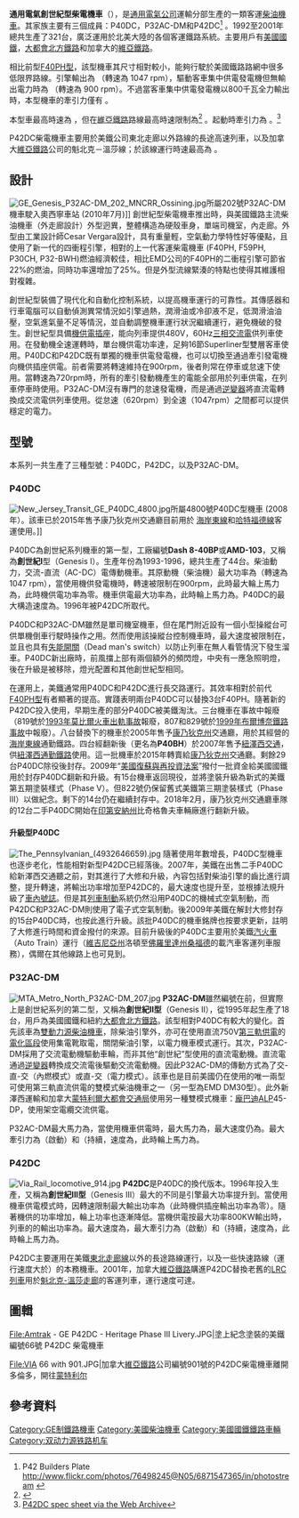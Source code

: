 {{Infobox locomotive
| name = 通用電氣創世紀型柴電機車
| powertype        = [[柴油機車|柴油機車]]<br><small>(P40DC和P42DC)<br></small>雙模式柴油機車<br><small>(P32AC-DM)
| image            = The_Sunday_Morning_Cardinal.jpg
| alt              = GE Genesis
| caption          = 150號P42DC機車牽引[[紅雀號列車|紅雀號列車]] (2006年)
| builder          = [[通用電氣|通用電氣運輸分部]]
| ordernumber      =
| serialnumber     =
| buildmodel       = P40DC, P32AC-DM, P42DC
| builddate        = 1993–2001
| totalproduction  = 321
| rebuilder        =
| rebuilddate      =
| numberrebuilt    = 19
| aarwheels        = B-B
| uicclass         = Bo′Bo′
| gauge            = {{track gauge|ussg|allk=on}}
| trucks           = [[Krupp|Krupp]]-[[Maschinenbau_Kiel|MaK]] high-speed [[Truck_bolster|bolsterless]]
| bogies           =
| wheeldiameter    = {{convert|40|in|mm|0|abbr=on}}
| minimumcurve     = {{convert|251|ft|m|0|abbr=on}} radius/ 22.85° (單機) <br> {{convert|318|ft|m|0|abbr=on}} radius/ 18.2° (重聯)
| wheelbase        = {{convert|43|ft|2+1/2|in|2|abbr=on}}
| length           = {{convert|69|ft|0|in|abbr=on}}
| width            = {{convert|10|ft|0|in|abbr=on}}
| height           = {{convert|14|ft|4|in|abbr=on}}
| axleload         = 最大{{convert|72000|lb|kg|0|abbr=on}}
| weightondrivers  = 100%
| locoweight       = '''P40DC, P42DC:''' {{convert|268240|lb|kg|0|abbr=in}}<br>'''P32AC-DM:''' {{convert|274400|lb|kg|0|abbr=in}}
| fueltype         = [[柴油|柴油]]
| fuelcap          = {{convert|2200|USgal|abbr=on}} (DC)<br>{{convert|1800|USgal|abbr=on}} (AC)
| lubecap          = {{convert|410|USgal|abbr=on}} (DC)<br>{{convert|365|USgal|abbr=on}} (AC)
| coolantcap       = {{convert|380|USgal|abbr=on}} (DC)<br>{{convert|210|USgal|abbr=on}} (AC)
| watercap         =
| sandcap          = {{convert|26|cuft|L|sp=us}} (DC)<br>{{convert|8.5|cuft|L|sp=us}} (AC)
| consumption      =
| watercons        =
| primemover       = 通用電氣7FDL16型 ('''P40DC''', '''P42DC'''), 7FDL12型 ('''P32AC-DM''')柴油引擎
| rpmrange         = 200-1050 (機供開啟時: 600-900)
| enginetype       = V16 ('''P40DC''', '''P42DC''') 或 V12 ('''P32AC-DM''') [[四衝程|四衝程]]柴油引擎，氣缸夾角45°
| aspiration       = [[渦輪增壓|廢氣渦輪增壓]]
| displacement     = {{convert|175.2|L|cuin|sp=us}} ('''7FDL16''')<br>{{convert|131.4|L|cuin|sp=us}} ('''7FDL12''')
| alternator       = GMG 195 ('''P40DC''', '''P42DC''')<br> GMG 195A1 ('''P32AC-DM''')
| generator        =
| tractionmotors   = GE 752AH (DC), GE GEB15 (AC)
| cylindercount    = 16 ('''P40DC''', '''P42DC''')<br>12 ('''P32AC-DM''')
| cylindersize     = 9'' x 10.5''
| transmission     = 交-直
| multipleworking  = Yes
| maxspeed         = {{convert|103|mph|abbr=on}} (初期型'''P40DC''')<br>{{convert|110|mph|abbr=on|sigfig=3}} ('''P42DC''', '''P32AC-DM''', 升級後'''P40DC''')<br>{{convert|60|mph|abbr=on|sigfig=3}} ('''P32AC-DM'''電力模式)<ref name=P32AC-DMspec>[https://web.archive.org/web/20010821074000/http://www.getransportation.com/general/apps/specsheets/Amtrak_Genesis_2/Genesis_2.htm P32AC-DM spec sheet via the Web Archive]</ref>
| poweroutput      = {{convert|3200|hp|kW|abbr=on}} ('''P32AC-DM''')
{{convert|4000|hp|kW|abbr=on}} (初期型'''P40DC''')
{{convert|4250|hp|kW|abbr=on}} (升級後'''P40DC''', '''P42DC''')
| tractiveeffort   = '''P40DC''', '''P42DC''':<br>{{convert|280.25|kN|lbf|abbr=on|sigfig=3}} ''啟動'' <br> {{convert|169|kN|lbf|abbr=on|sigfig=3}} ''持續'' @{{convert|38|mph|abbr=on|sigfig=3}}<ref name="Page 14">[http://www.vnerr.com/training/intro_loco_app.pdf Page 14]</ref><br> '''P32AC-DM''':<br>{{convert|275.8|kN|lbf|abbr=on|sigfig=3}} ''啟動'' @ Stall to {{convert|14|mph|abbr=on}} <br> {{convert|113.43|kN|lbf|abbr=on|sigfig=3}} ''持續'' @{{convert|64|mph|abbr=on|sigfig=3}}<ref name="Page 29">[http://www.danburybranchstudy.com/documents/TPC%20for%20Alternatives/TPC%20Tech%20Memo_111810.pdf Page 29]</ref>
| factorofadhesion = 4.25 (DC)<br> 4.4258 (AC)
| trainheating     = 機車供電
| locobrakes       = [[電阻制動|電阻制動]] / [[再生制動|再生制動]] / 電控氣動制動
| locobrakeforce   =
| trainbrakes      = 電控氣動制動
| safety           =
| operator         = [[美铁|美铁]]<br>[[大都会北方铁路|大都会北方铁路]]<br>[[维亚铁路|维亚铁路]]<br>[[新泽西通勤铁路|新泽西通勤铁路]]<br>[[Shore_Line_East|Shore Line East]]
| operatorclass    =
| powerclass       =
| numinclass       =
| fleetnumbers     = '''[[美铁|美铁]]''': P42DC 1-207; P32AC-DM 700-717; P40DC 800-843 <small>(15 in service, 12 sold)</small><br>'''[[大都会北方铁路|大都会北方铁路]]''': P32AC-DM 201-231<br>'''[[维亚铁路|维亚铁路]]''': P42DC 900-920<br>'''Shore Line East''': P40DC 833, 834, 836, 838, 840-843 <small>(acquired from Amtrak) P40DC 4800-4803 (acquired from NJT Mar 2016)
| officialname     = Genesis
| axleloadclass    =
| locale           =
| deliverydate     =
| firstrundate     =
| lastrundate      =
| retiredate       =
| withdrawndate    =
| preservedunits   =
| restoredate      =
| scrapdate        =
| currentowner     =
| disposition      =
| notes            =
}}
'''通用電氣創世紀型柴電機車'''（{{lang-en|General Electric Genesis，簡稱GE Genesis，官方商標GENESIS}}），是[[通用電氣|通用電氣公司]]運輸分部生產的一類客運[[柴油機車|柴油機車]]。其家族主要有三個成員：P40DC，P32AC-DM和P42DC<ref>P42 Builders Plate http://www.flickr.com/photos/76498245@N05/6871547365/in/photostream {{Wayback|url=http://www.flickr.com/photos/76498245@N05/6871547365/in/photostream |date=20141007183308 }}</ref> 。1992至2001年總共生產了321台，廣泛運用於北美大陸的各個客運鐵路系統。主要用戶有[[美國國鐵|美國國鐵]]，[[大都會北方鐵路|大都會北方鐵路]]和加拿大的[[維亞鐵路|維亞鐵路]]。

相比前型[[F40PH型柴油机车|F40PH型]]，該型機車其尺寸相對較小，能夠行駛於美國鐵路路網中很多低限界路線。引擎輸出為 {{convert|4250|hp|lk=in|sigfig=3}}（轉速為 1047 rpm），驅動客車集中供電發電機但無輸出電力時為 {{convert|3550|hp|sigfig=3}}（轉速為 900 rpm）。不過當客車集中供電發電機以800千瓦全力輸出時，本型機車的牽引力僅有 {{convert|2525|hp|sigfig=3}} 。

本型車最高時速為 {{convert|110|mph|abbr=on|sigfig=3}}，但在[[維亞鐵路|維亞鐵路]]路線最高時速限制為{{convert|100|mph|abbr=on|sigfig=3}}<ref>{{Cite web |url=http://www.viarail.ca/en/about-via-rail/our-fleet/locomotives-p42dc |title=P42 - Via Rail |access-date=2014-03-13 |archive-date=2018-08-17 |archive-url=https://web.archive.org/web/20180817124851/https://www.viarail.ca/en/about-via-rail/our-fleet/locomotives-p42dc |dead-url=no }}</ref> 。起動時牽引力為{{convert|280.25|kN|lbf|abbr=on|sigfig=3}} 。<ref>[https://web.archive.org/web/20020413053714/http://www.getransportation.com/general/apps/specsheets/Amtrak_Genesis_1/Genesis_1.htm P42DC spec sheet  via the Web Archive]</ref>

P42DC柴電機車主要用於美鐵公司東北走廊以外路線的長途高速列車，以及加拿大[[維亞鐵路|維亞鐵路]]公司的魁北克－溫莎線；於該線運行時速最高為 {{convert|160|km/h|mph|0|abbr=on}} 。

==設計==
[[File:GE_Genesis_P32AC-DM_202_MNCRR_Ossining.jpg|thumb]]所屬202號P32AC-DM機車駛入奧西寧車站 (2010年7月)]]
創世紀型柴電機車推出時，與美國鐵路主流柴油機車（外走廊設計）外型迥異，整體構造為硬殼車身，單端司機室，內走廊。外型由工業設計師Cesar Vergara設計，具有重量輕，空氣動力學特性好等優點，且使用了新一代的四衝程引擎，相對的上一代客運柴電機車 (F40PH, F59PH, P30CH, P32-BWH)燃油經濟較佳，相比EMD公司的F40PH的二衝程引擎可節省22%的燃油，同時功率還增加了25%。但是外型流線緊湊的特點也使得其維護相對複雜。

創世紀型裝備了現代化和自動化控制系統，以提高機車運行的可靠性。其傳感器和行車電腦可以自動偵測異常情況如引擎過熱，潤滑油或冷卻液不足，低潤滑油油壓，空氣進氣量不足等情況，並自動調整機車運行狀況繼續運行，避免機破的發生。創世紀型具備[[列車供電|機供電插座]]，能向列車提供480V，60Hz[[三相交流電|三相交流電]]供列車使用。在發動機全速運轉時，單台機供電功率達{{convert|800|kW}}，足夠16節Superliner型雙層客車使用。P40DC和P42DC既有單獨的機車供電發電機，也可以切換至通過牽引發電機向機供插座供電。前者需要將轉速維持在900rpm，後者則常在停車或怠速下使用。當轉速為720rpm時，所有的牽引發動機產生的電能全部用於列車供電，在列車停車時使用。P32AC-DM沒有專門的怠速發電機，而是通過[[逆變器|逆變器]]將直流電轉換成交流電供列車使用。從怠速（620rpm）到全速（1047rpm）之間都可以提供穩定的電力。

==型號==
本系列一共生產了三種型號：P40DC，P42DC，以及P32AC-DM。
===P40DC===
[[File:New_Jersey_Transit_GE_P40DC_4800.jpg|thumb]]所屬4800號P40DC型機車 (2008年）。該車已於2015年售予康乃狄克州交通廳目前用於 [[海岸東線|海岸東線]]和[[哈特福德線|哈特福德線]]客運使用。]]

P40DC為創世紀系列機車的第一型，工廠編號'''Dash 8-40BP'''或'''AMD-103'''，又稱為'''創世紀I'''型（Genesis I）。生產年份為1993-1996，總共生產了44台。柴油動力，交流-直流（AC-DC）電傳動機車。其原動機（柴油機）最大功率為{{convert|4000|hp|abbr=on}}（轉速為1047 rpm），當使用機供發電機時，轉速被限制在900rpm，此時最大輪上馬力為{{convert|3550|hp|abbr=on}}，此時機供電功率為零。機車供電最大功率為{{convert|800|kW|abbr=on}}，此時輪上馬力為{{convert|2525|hp|abbr=on}}。P40DC的最大構造速度為{{convert|103|mph}}。1996年被P42DC所取代。

P40DC和P32AC-DM雖然是單司機室機車，但在尾門附近設有一個小型操縱台可供單機倒車行駛時操作之用。然而使用該操縱台控制機車時，最大速度被限制在{{convert|10|mph|abbr=on}}，並且也具有[[失能開關|失能開關]]（Dead man's switch）以防止列車在無人看管情況下發生溜車。P40DC新出廠時，前風擋上部有兩個額外的頻閃燈，中央有一應急照明燈，後在升級是被移除，燈光配置和其他創世紀型相同。

在運用上，美鐵通常用P40DC和P42DC進行長交路運行。其效率相對於前代[[F40PH型柴油機車|F40PH型]]有者顯著的提高。實踐表明兩台P40DC可以替換3台F40PH。隨著新的P42DC投入使用，早期生產的部分P40DC被美鐵淘汰。三台機車在事故中報廢（819號於[[1993年莫比爾火車出軌事故|1993年莫比爾火車出軌事故]]報廢，807和829號於[[1999年布爾博奈鐵路事故|1999年布爾博奈鐵路事故]]中報廢）。八台替換下的機車於2005年售予[[康乃狄克州|康乃狄克州]]交通廳，用於其經營的[[海岸東線|海岸東線]]通勤鐵路。四台經翻新後（更名為'''P40BH'''）於2007年售予[[紐澤西交通|紐澤西交通]]，供[[新澤西通勤鐵路|紐澤西通勤鐵路]]使用。這一批機車於2015年轉賣給[[康乃狄克州|康乃狄克州]]交通廳。剩餘29台P40DC除役後封存。2009年“[[2009年美國復蘇與再投資法案|美國復蘇與再投資法案]]”撥付一批資金給美國國鐵用於封存P40DC翻新和升級。有15台機車返回現役，並將塗裝升級為新式的美鐵第五期塗裝樣式（Phase V）。但822號仍保留舊式美鐵第三期塗裝樣式（Phase III）以做紀念。剩下的14台仍在繼續封存中。2018年2月，康乃狄克州交通廳車隊的12台二手P40DC開始在[[印第安納州|印第安納州]]比奇格魯夫車輛廠進行翻新升級。
====升級型P40DC====
[[File:The_Pennsylvanian_(4932646659).jpg|thumb]]
隨著使用年數增長，P40DC型機車也逐步老化，性能相對新型P42DC已經落後。2007年，美鐵在出售二手P40DC給新澤西交通聽之前，對其進行了大修和升級，內容包括對柴油引擎的齒比進行調整，提升轉速，將輸出功率增加至P42DC的{{convert|4250|hp|abbr=on}}，最大速度也提升至{{convert|110|mph|sigfig=3|abbr=on}}，並根據法規升級了[[機車信號|車內號誌]]。但是其[[列車制動|列車制動]]系統仍然沿用P40DC的機械式空氣制動，而P42DC和P32AC-DM則使用了電子式空氣制動。後2009年美鐵在解封大修封存的15台P40DC時，也按此進行升級。該批P40DC的機車銘牌也按要求更新，註明了大修進行時間和資金撥付的來源。目前升級後的P40DC主要用於美鐵[[汽火車|汽火車]]（Auto Train）運行（[[維吉尼亞州|維吉尼亞州]]洛頓至[[佛羅里達州|佛羅里達州]][[桑福德_(佛羅里達州)|桑福德]]的載汽車客運列車服務），偶爾在其他線路上也可見到。

===P32AC-DM===
[[File:MTA_Metro_North_P32AC-DM_207.jpg|thumb]]
'''P32AC-DM'''雖然編號在前，但實際上是創世紀系列的第二型，又稱為'''創世紀II型'''（Genesis II），從1995年起生產了18台，用戶為美國國鐵和紐約[[大都會北方鐵路|大都會北方鐵路]]。該型相對P40DC有較大的變化。首先該車為[[雙動力源鐵路車輛|雙動力源柴油機車]]，除柴油引擎外，亦可在使用直流750V[[軌道供電|第三軌供電]]的[[電氣化鐵路|電化區段]]使用集電靴取電，關閉柴油引擎，以電力機車模式運行。其次，P32AC-DM採用了交流電動機驅動車輪，而非其他“創世紀”型使用的直流電動機。直流電通過[[逆變器|逆變器]]轉換成交流電後驅動交流電動機。因此P32AC-DM的傳動方式為了交-直-交（內燃模式）或直-交（電力模式）。該車也是目前美國仍在使用的唯一兩型可使用第三軌直流供電的雙模式柴油機車之一（另一型為EMD DM30型）。此外新澤西運輸和加拿大[[大都會交通局_(蒙特利爾)|蒙特利爾大都會交通局]]使用另一種雙模式機車：[[龐巴迪運輸|龐巴迪]]ALP45-DP，使用架空電纜交流供電。

P32AC-DM最大馬力為{{convert|3200|hp|sigfig=3}}，當使用機車供電時，最大馬力為{{convert|2900|hp|sigfig=3}}，最大速度仍為{{convert|110|mph|abbr=on|sigfig=3}}。最大牽引力為{{convert|275.8|kN|lbf|abbr=on|sigfig=3}}（啟動）和{{convert|113.43|kN|lbf|abbr=on|sigfig=3}}（持續，速度為{{convert|40|mph|abbr=on|sigfig=3}}，此時輪上馬力為{{convert|2700|hp|sigfig=3}}。

===P42DC===
[[File:Via_Rail_locomotive_914.jpg|thumb]]
'''P42DC'''是P40DC的換代版本。1996年投入生產，又稱為'''創世紀III型'''（Genesis III）最大的不同是引擎最大功率提升到{{convert|4250|hp|sigfig=3}}。當使用機車供電模式時，因轉速限制最大輸出功率為{{convert|3550|hp|sigfig=3}}（此時機供插座輸出功率為零）。隨著機供的功率增加，輪上功率也逐漸降低。當機供電按最大功率800KW輸出時，列車的的輸出功率為{{convert|2525|hp|sigfig=3}}。最大速度為{{convert|110|mph|abbr=on|sigfig=3}}，最大牽引力為{{convert|280.25|kN|lbf|abbr=on|sigfig=3}}（啟動）和{{convert|169|kN|lbf|abbr=on|sigfig=3}}（持續，速度為{{convert|38|mph|abbr=on|sigfig=3}}，此時輪上馬力為{{convert|3850|hp|sigfig=3}}。

P42DC主要運用在美鐵[[東北走廊|東北走廊線]]以外的長途路線運行，以及一些快速路線（運行速度大於{{convert|79|mph|abbr=on|sigfig=3}}）的本務機車。2001年，加拿大[[維亞鐵路|維亞鐵路]]購進P42DC替換老舊的[[LRC列車|LRC列車]]用於[[魁北克市-温莎走廊|魁北克-溫莎走廊]]的客運列車，運行速度可達{{convert|110|mph|abbr=on|sigfig=3}}。

== 圖輯 ==
<gallery>
File:Amtrak - GE P42DC - Heritage Phase III Livery.JPG|塗上紀念塗裝的美鐵編號66號 P42DC 柴電機車

File:VIA 66 with 901.JPG|加拿大[[維亞鐵路|維亞鐵路]]公司編號901號的P42DC柴電機車離開多倫多，開往[[蒙特利尔|蒙特利尔]]
</gallery>

== 參考資料 ==
{{reflist}}

[[Category:GE制鐵路機車|Category:GE制鐵路機車]]
[[Category:美國柴油機車|Category:美國柴油機車]]
[[Category:美國國鐵鐵路車輛|Category:美國國鐵鐵路車輛]]
[[Category:双动力源铁路机车|Category:双动力源铁路机车]]